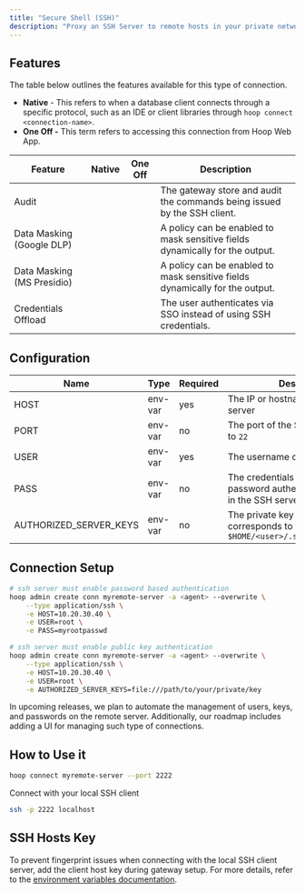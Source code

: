 ```yaml
---
title: "Secure Shell (SSH)"
description: "Proxy an SSH Server to remote hosts in your private network."
---
```



<Prerequisites />

## Features

The table below outlines the features available for this type of connection.

- **Native** - This refers to when a database client connects through a specific protocol, such as an IDE or client libraries through `hoop connect <connection-name>`.
- **One Off -** This term refers to accessing this connection from Hoop Web App.

| Feature | Native | One Off | Description |
| --- | --- | --- |--- |
| Audit | <Icon icon="xmark" /> | <Icon icon="xmark" /> |  The gateway store and audit the commands being issued by the SSH client. |
| Data Masking (Google DLP) | <Icon icon="xmark" /> | <Icon icon="xmark" /> | A policy can be enabled to mask sensitive fields dynamically for the output. |
| Data Masking (MS Presidio) | <Icon icon="xmark" /> | <Icon icon="xmark" /> | A policy can be enabled to mask sensitive fields dynamically for the output. |
| Credentials Offload | <Icon icon="check" /> |  <Icon icon="xmark" /> |The user authenticates via SSO instead of using SSH credentials. |

## Configuration

| Name | Type |Required | Description |
| --- | --- | ----|     --- |
| HOST | env-var | yes |The IP or hostname of the SSH server |
| PORT | env-var | no |The port of the SSH server, default to `22` |
| USER | env-var | yes | The username of the Linux server |
| PASS | env-var | no | The credentials of the username if password authentication is enabled in the SSH server. |
| AUTHORIZED_SERVER_KEYS | env-var | no | The private key of the user that corresponds to the public key at `$HOME/<user>/.ssh/authorized_keys` |

## Connection Setup

```sh
# ssh server must enable password based authentication
hoop admin create conn myremote-server -a <agent> --overwrite \
    --type application/ssh \
    -e HOST=10.20.30.40 \
    -e USER=root \
    -e PASS=myrootpasswd

# ssh server must enable public key authentication
hoop admin create conn myremote-server -a <agent> --overwrite \
    --type application/ssh \
    -e HOST=10.20.30.40 \
    -e USER=root \
    -e AUTHORIZED_SERVER_KEYS=file:///path/to/your/private/key
```

<Info>
  In upcoming releases, we plan to automate the management of users, keys, and passwords on the remote server.
  Additionally, our roadmap includes adding a UI for managing such type of connections.
</Info>

## How to Use it

```bash
hoop connect myremote-server --port 2222
```

Connect with your local SSH client

```bash
ssh -p 2222 localhost
```

## SSH Hosts Key

To prevent fingerprint issues when connecting with the local SSH client server,
add the client host key during gateway setup. For more details, refer to the [environment variables documentation](../configure/env-vars).

